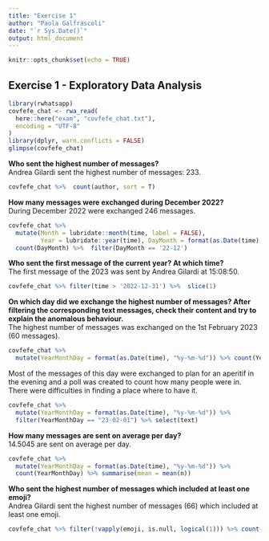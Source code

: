```yaml
---
title: "Exercise 1"
author: "Paola Galfrascoli"
date: "`r Sys.Date()`"
output: html_document
---
```


```r
knitr::opts_chunk$set(echo = TRUE)
```

## Exercise 1 - Exploratory Data Analysis

```r
library(rwhatsapp)
covfefe_chat <- rwa_read(
  here::here("exam", "covfefe_chat.txt"),
  encoding = "UTF-8"
)
library(dplyr, warn.conflicts = FALSE)
glimpse(covfefe_chat)
```


**Who sent the highest number of messages?**  
Andrea Gilardi sent the highest number of messages: 233.  

```r
covfefe_chat %>%  count(author, sort = T) 

```
  
**How many messages were exchanged during December 2022?**  
During December 2022 were exchanged 246 messages.  

```r
covfefe_chat %>% 
  mutate(Month = lubridate::month(time, label = FALSE),
         Year = lubridate::year(time), DayMonth = format(as.Date(time), "%y-%m")) %>%
  count(DayMonth) %>%  filter(DayMonth == '22-12')
```
    
**Who sent the first message of the current year? At which time?**  
The first message of the 2023 was sent by Andrea Gilardi at 15:08:50.  

```r
covfefe_chat %>% filter(time > '2022-12-31') %>%  slice(1) 
```
    
**On which day did we exchange the highest number of messages? After filtering the corresponding text messages, check their content and try to explain the anomalous behaviour.**  
The highest number of messages was exchanged on the 1st February 2023 (60 messages).

```r
covfefe_chat %>% 
  mutate(YearMonthDay = format(as.Date(time), "%y-%m-%d")) %>% count(YearMonthDay, sort = T)
```
  
Most of the messages of this day were exchanged to plan for an aperitif in the evening and a poll was created to count how many people were in. There were difficulties in finding a place where to have it.
```r
covfefe_chat %>% 
  mutate(YearMonthDay = format(as.Date(time), "%y-%m-%d")) %>% 
  filter(YearMonthDay == "23-02-01") %>% select(text)
```
    
**How many messages are sent on average per day?**  
14.5045 are sent on average per day.  

```r
covfefe_chat %>% 
  mutate(YearMonthDay = format(as.Date(time), "%y-%m-%d")) %>%
  count(YearMonthDay) %>% summarise(mean = mean(n))
```
    
**Who sent the highest number of messages which included at least one emoji?**  
Andrea Gilardi sent the highest number of messages (66) which included at least one emoji.  

```r
covfefe_chat %>% filter(!vapply(emoji, is.null, logical(1))) %>% count(author, sort = T)
```
